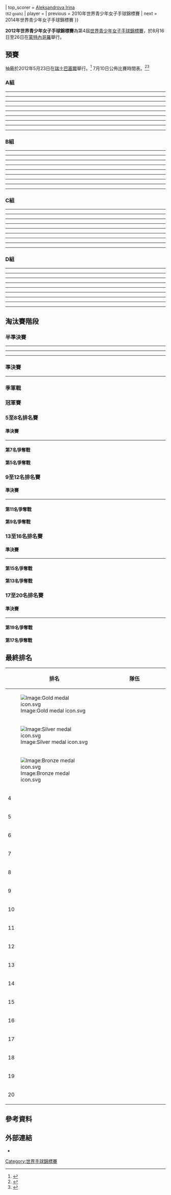 {{Infobox International Handball Competition
| tourney_name = 世界青少年女子手球錦標賽
| year = 2012
| yearr = 
| other_titles = 
| image = 
| size = 
| caption = 
| country = Montenegro
| dates = 8月16日至26日
| num_teams = 20
| confederations = 4
| venues = 2
| cities = 2
| champion_other = {{hbw|DEN}}
| count = 2
| second_other = {{hbw|RUS}}
| third_other = {{hbw|NOR}}
| fourth_other = {{hbw|ROU}}
| matches = 64
| goals = 3535
| attendance =  {{#expr: 100 + 100 + 200 + 200 + 500 + 135 + 121 + 100 + 100 + 200 + 200 + 100 + 200 + 100 + 400 + 100 + 100 + 200 + 100 + 200 + 100 + 200 + 200 + 500 + 100 + 100 + 200 + 200 + 400 + 200 + 200 + 100 + 200 + 200 + 100 + 100 + 100 + 150 + 300 + 50 + 400 + 200 + 800 + 100 + 50 + 100 + 100 + 100 + 50 + 300 + 300 + 400 + 600 + 200 + 100 + 300 + 2000}}
| top_scorer = {{flagicon|KAZ}} [[Aleksandrova_Irina|Aleksandrova Irina]]<br><small>(62 goals)</small>
| player = 
| previous = 2010年世界青少年女子手球錦標賽
| next = 2014年世界青少年女子手球錦標賽
}}


'''2012年世界青少年女子手球錦標賽'''為第4屆[[世界青少年女子手球錦標賽|世界青少年女子手球錦標賽]]，於8月16日至26日在[[蒙特內哥羅|蒙特內哥羅]]舉行。

==預賽==
抽籤於2012年5月23日在[[瑞士|瑞士]][[巴塞爾|巴塞爾]]舉行。<ref>{{citeweb|url=http://www.eurohandball.com/article/15004|title=Draw for the IV Women’s Youth World Championship in Montenegro|date=2012-05-23|work=eurohandball.com|accessdate=2013-05-26|archive-date=2016-09-13|archive-url=https://web.archive.org/web/20160913053607/http://www.eurohandball.com/article/15004|dead-url=yes}}</ref> 7月10日公佈比賽時間表。<ref>{{citeweb|url=http://www.eurohandball.com/article/15177|title=12 countries representing Europe in Montenegro|date=2012-07-10|work=eurohandball.com|accessdate=2013-05-26|archive-date=2012-07-18|archive-url=https://web.archive.org/web/20120718085733/http://www.eurohandball.com/article/15177|dead-url=yes}}</ref><ref>{{Cite web |url=http://cms.eurohandball.com/PortalData/1/Resources/1_ehf_main/Match_Schedule.pdf |title=Match schedule |accessdate=2013-05-26 |archive-date=2014-08-02 |archive-url=https://web.archive.org/web/20140802101302/http://cms.eurohandball.com/PortalData/1/Resources/1_ehf_main/Match_Schedule.pdf |dead-url=no }}</ref>



===A組===
{{Handball table start}}
{{hbt-row |team={{hbw|HUN}} |bg=a |w=3 |d=1 |l=0 |gf=119 |ga=72}}
{{hbt-row |team={{hbw|SWE}} |bg=a |w=3 |d=0 |l=1 |gf=101 |ga=91}}
{{hbt-row |team={{hbw|NED}} |bg= |w=1 |d=2 |l=1 |gf=108 |ga=99}}
{{hbt-row |team={{hbw|CRO}} |bg= |w=1 |d=1 |l=2 |gf=115 |ga=116}}
{{hbt-row |team={{hbw|PAR}} |bg= |w=0 |d=0 |l=4 |gf=66 |ga=131}}
{{Handball table end}}

{{handballbox 
|date= 2012年8月16日
|time= 13:45
|team1= {{hbw-rt|SWE}}
|score= 30 – 29
|team2= {{hbw|CRO}}
|report= [https://web.archive.org/web/20121031102601/http://ihf.info/files/CompetitionData/138/pdf/1OMR.pdf Report]
|goals1= [[Daniela_Gustin|Gustin]] 10
|goals2= [[Nikolina_Tvorić|Tvorić]] 12
|HT= 12–14
|twomin1= 5
|yellow1= 4
|red1= 
|twomin2= 6
|yellow2= 4
|red2= 
|stadium= [[波德里查|波德里查]][[莫拉查體育中心|莫拉查體育中心]]
|attendance= 100
|referee= Fonseca, Santos
|refnat= POR
}}
----
{{handballbox 
|date= 2012年8月16日
|time= 16:00
|team1= {{hbw-rt|NED}}
|score= 33 – 17
|team2= {{hbw|PAR}}
|report= [https://web.archive.org/web/20121031103132/http://ihf.info/files/CompetitionData/138/pdf/2OMR.pdf Report]
|goals1= [[Inger_Smits|Smits]], [[Celine_michielsen|Michielsen]] 5
|goals2= [[Aluan_Maria|Maria]] 7
|HT= 15–6
|twomin1= 2
|yellow1= 3
|red1= 
|twomin2= 4
|yellow2= 2
|red2=
|stadium= [[波德里查|波德里查]][[莫拉查體育中心|莫拉查體育中心]]
|attendance= 100
|referee= Ravisević, Raznatović
|refnat= MNE
}}
----
{{handballbox 
|date= 2012年8月17日
|time= 13:45
|team1= {{hbw-rt|HUN}}
|score= 38 – 24
|team2= {{hbw|CRO}}
|report= [https://web.archive.org/web/20121031101850/http://ihf.info/files/CompetitionData/138/pdf/9OMR.pdf Report]
|goals1= [[Dorina_Korsós|Korsós]] 8
|goals2= [[Camila_Micijević|Micijević]] 11
|HT= 20–11
|twomin1= 7
|yellow1= 2
|red1= 
|twomin2= 5
|yellow2= 3
|red2=
|stadium= [[波德里查|波德里查]][[莫拉查體育中心|莫拉查體育中心]]
|attendance= 100
|referee= Kulik, Nabokau
|refnat= BLR
}}
----
{{handballbox 
|date= 2012年8月17日
|time= 16:00
|team1= {{hbw-rt|PAR}}
|score= 19 – 29
|team2= {{hbw|SWE}}
|report= [https://web.archive.org/web/20121031101629/http://ihf.info/files/CompetitionData/138/pdf/10OMR.pdf Report]
|goals1= [[Acuna_Ana_Laura|Ana Laura]] 7
|goals2= ''four players'' 4
|HT= 12–18
|twomin1= 4
|yellow1= 3
|red1= 
|twomin2= 3
|yellow2= 3
|red2=
|stadium= [[波德里查|波德里查]][[莫拉查體育中心|莫拉查體育中心]]
|attendance= 100
|referee= Kupa, Mobati
|refnat= COD
}}
----
{{handballbox 
|date= 2012年8月18日
|time= 18:15
|team1= {{hbw-rt|NED}}
|score= 24 – 24
|team2= {{hbw|HUN}}
|report= [https://web.archive.org/web/20121031094725/http://ihf.info/files/CompetitionData/138/pdf/17OMR.pdf Report]
|goals1= [[Celine_Michielsen|Michielsen]], [[Kelly_Dulfer|Dulfer]] 5
|goals2= [[Luca_Szekerczés|Szekerczés]] 8
|HT= 16–15
|twomin1= 5
|yellow1= 3
|red1= 
|twomin2= 3
|yellow2= 2
|red2=
|stadium= [[波德里查|波德里查]][[莫拉查體育中心|莫拉查體育中心]]
|attendance= 100
|referee= Liu, Liu
|refnat= CHN
}}
----
{{handballbox 
|date= 2012年8月19日
|time= 13:45
|team1= {{hbw-rt|SWE}}
|score= 29 – 22
|team2= {{hbw|NED}}
|report= [https://web.archive.org/web/20121031111450/http://ihf.info/files/CompetitionData/138/pdf/21OMR.pdf Report]
|goals1= [[Julia_Eriksson|Eriksson]] 7
|goals2= [[Inger_Smits|Smits]] 5
|HT= 17–11
|twomin1= 6
|yellow1= 3
|red1= 
|twomin2= 4
|yellow2= 2
|red2=1
|stadium= [[波德里查|波德里查]][[莫拉查體育中心|莫拉查體育中心]]
|attendance= 100
|referee= Pavisević, Raznatović
|refnat= MNE
}}
----
{{handballbox 
|date= 2012年8月19日
|time= 16:00
|team1= {{hbw-rt|CRO}}
|score= 33 – 17
|team2= {{hbw|PAR}}
|report= [https://web.archive.org/web/20121031110614/http://ihf.info/files/CompetitionData/138/pdf/22OMR.pdf Report]
|goals1= [[Dejana_Milosavljević|Milosavljević]] 5
|goals2= ''three players'' 4
|HT= 18–8
|twomin1= 3
|yellow1= 3
|red1= 
|twomin2= 3
|yellow2= 2
|red2=
|stadium= [[波德里查|波德里查]][[莫拉查體育中心|莫拉查體育中心]]
|attendance= 100
|referee= Boualloucha, Khenissi
|refnat= TUN
}}
----
{{handballbox 
|date= 2012年8月20日
|time= 18:15
|team1= {{hbw-rt|PAR}}
|score= 11 – 36
|team2= {{hbw|HUN}}
|report= [https://web.archive.org/web/20121031104706/http://ihf.info/files/CompetitionData/138/pdf/29OMR.pdf Report]
|goals1= [[Aluan_Maria|Maria]] 4
|goals2= [[Rebeka_Ertl|Ertl]] 6
|HT= 5–18
|twomin1= 5
|yellow1= 3
|red1= 
|twomin2= 9
|yellow2= 3
|red2=
|stadium= [[波德里查|波德里查]][[莫拉查體育中心|莫拉查體育中心]]
|attendance= 100
|referee= Liu, Liu
|refnat= CHN
}}
----
{{handballbox 
|date= 2012年8月21日
|time= 13:45
|team1= {{hbw-rt|HUN}}
|score= 21 – 13
|team2= {{hbw|SWE}}
|report= [https://web.archive.org/web/20121031104858/http://ihf.info/files/CompetitionData/138/pdf/33OMR.pdf Report]
|goals1= [[Szekerczés_Luca|Szekerczés]] 8
|goals2= [[Amanda_Sundberg|Sundberg]] 5
|HT= 10–5
|twomin1= 6
|yellow1= 3
|red1= 
|twomin2= 3
|yellow2= 3
|red2=
|stadium= [[波德里查|波德里查]][[莫拉查體育中心|莫拉查體育中心]]
|attendance= 
|referee= Fonseca, Santos
|refnat= POR
}}
----
{{handballbox 
|date= 2012年8月21日
|time= 16:00
|team1= {{hbw-rt|CRO}}
|score= 29 – 29
|team2= {{hbw|NED}}
|report= [https://web.archive.org/web/20121031110403/http://ihf.info/files/CompetitionData/138/pdf/34OMR.pdf Report]
|goals1= [[Nikolina_Tvorić|Tvorić]] 9
|goals2= [[Ana_Pavkovic|Pavkovic]] 8
|HT= 14–13
|twomin1= 3
|yellow1= 4
|red1= 
|twomin2= 4
|yellow2= 3
|red2=
|stadium= [[波德里查|波德里查]][[莫拉查體育中心|莫拉查體育中心]]
|attendance= 200
|referee= Boualloucha, Khenissi
|refnat= TUN
}}

===B組===
{{Handball table start}}
{{hbt-row |team={{hbw|RUS}} |bg=a |w=4 |d=0 |l=0 |gf=152 |ga=98}}
{{hbt-row |team={{hbw|ROU}} |bg=a |w=3 |d=0 |l=1 |gf=132 |ga=95}}
{{hbt-row |team={{hbw|MNE}} |bg= |w=2 |d=0 |l=2 |gf=115 |ga=114}}
{{hbt-row |team={{hbw|KAZ}} |bg= |w=0 |d=1 |l=3 |gf=92 |ga=141}}
{{hbt-row |team={{hbw|COD|name=DR Congo}} |bg= |w=0 |d=1 |l=3 |gf=81|ga=133}}
{{Handball table end}}

{{handballbox 
|date= 2012年8月16日
|time= 18:15
|team1= {{hbw-rt|ROU}}
|score= 39 – 14
|team2= {{hbw|COD|name=DR Congo}}
|report= [https://web.archive.org/web/20121031103009/http://ihf.info/files/CompetitionData/138/pdf/3OMR.pdf Report]
|goals1= [[Nicoleta_Safta|Safta]] 7
|goals2= [[Marie_Kalume|Kalume]] 6
|HT= 18–3
|twomin1= 5
|yellow1= 3
|red1= 
|twomin2= 6
|yellow2= 2
|red2=
|stadium= [[巴爾|巴爾]][[Sportska_Dvorana_Topolica|Sportska Dvorana Topolica]]
|attendance= 500
|referee= Crnojević, Kostecki
|refnat= CRO
}}
----
{{handballbox 
|date= 2012年8月16日
|time= 20:30
|team1= {{hbw-rt|MNE}}
|score= 37 – 26
|team2= {{hbw|KAZ}}
|report= [https://web.archive.org/web/20121031103639/http://ihf.info/files/CompetitionData/138/pdf/4OMR.pdf Report]
|goals1= [[Andjela_Stojanović|Stojanović]] 6
|goals2= [[Aleksandrova_Irina|Irina]] 13
|HT= 22–13
|twomin1= 5
|yellow1= 3
|red1= 
|twomin2= 2
|yellow2= 2
|red2=
|stadium= [[巴爾|巴爾]][[Sportska_Dvorana_Topolica|Sportska Dvorana Topolica]]
|attendance= 
|referee= Brkic, Jusufhodzic
|refnat= AUT
}}
----
{{handballbox 
|date= 2012年8月17日
|time= 18:15
|team1= {{hbw-rt|RUS}}
|score= 40 – 16
|team2= {{hbw|COD|name=DR Congo}}
|report= [https://web.archive.org/web/20121031101950/http://ihf.info/files/CompetitionData/138/pdf/11OMR.pdf Report]
|goals1= [[Daria_Bogdanova|Bogdanova]] 6
|goals2= [[Marie_Kalume|Kalume]] 5
|HT= 22–9
|twomin1= 1
|yellow1= 3
|red1= 
|twomin2= 4
|yellow2= 4
|red2=
|stadium= [[巴爾|巴爾]][[Sportska_Dvorana_Topolica|Sportska Dvorana Topolica]]
|attendance= 200
|referee= Guzman, Perez
|refnat= PUR
}}
----
{{handballbox 
|date= 2012年8月17日
|time= 20:30
|team1= {{hbw-rt|KAZ}}
|score= 22 – 41
|team2= {{hbw|ROU}}
|report= [https://web.archive.org/web/20121031094559/http://ihf.info/files/CompetitionData/138/pdf/12OMR.pdf Report]
|goals1= [[Baigabylova_Zarina|Zarina]] 5
|goals2= [[Ana_Maria_Tanasie|Tanasie]] 9
|HT= 12–24
|twomin1= 
|yellow1= 2
|red1= 
|twomin2= 1
|yellow2= 3
|red2=
|stadium= [[巴爾|巴爾]][[Sportska_Dvorana_Topolica|Sportska Dvorana Topolica]]
|attendance= 200
|referee= Allade, Dagba
|refnat= BEN
}}
----
{{handballbox 
|date= 2012年8月18日
|time= 20:30
|team1= {{hbw-rt|MNE}}
|score= 29 – 39
|team2= {{hbw|RUS}}
|report= [https://web.archive.org/web/20121031102813/http://ihf.info/files/CompetitionData/138/pdf/18OMR.pdf Report]
|goals1= [[Jelena_Despotović|Despotović]] 7
|goals2= [[Irina_Snopova|Snopova]] 7
|HT= 11–22
|twomin1= 6
|yellow1= 3
|red1= 
|twomin2= 5
|yellow2= 3
|red2=
|stadium= [[巴爾|巴爾]][[Sportska_Dvorana_Topolica|Sportska Dvorana Topolica]]
|attendance= 500
|referee= Bethman, Tsaferopoulos
|refnat= GRE
}}
----
{{handballbox 
|date= 2012年8月19日
|time= 18:15
|team1= {{hbw-rt|COD|name=DR Congo}}
|score= 27 – 27
|team2= {{hbw|KAZ}}
|report= [https://web.archive.org/web/20121031101239/http://ihf.info/files/CompetitionData/138/pdf/24OMR.pdf Report]
|goals1= [[Marie_Ndampia|Ndampia]] 8
|goals2= [[Aleksandrova_Irina|Irina]] 13
|HT= 10–15
|twomin1= 4
|yellow1= 3
|red1= 
|twomin2= 2
|yellow2= 2
|red2=
|stadium= [[巴爾|巴爾]][[Sportska_Dvorana_Topolica|Sportska Dvorana Topolica]]
|attendance= 100
|referee= Engberg, Delle
|refnat= SWE
}}
----
{{handballbox 
|date= 2012年8月19日
|time= 20:30
|team1= {{hbw-rt|ROU}}
|score= 25 – 22
|team2= {{hbw|MNE}}
|report= [https://web.archive.org/web/20121031111015/http://ihf.info/files/CompetitionData/138/pdf/23OMR.pdf Report]
|goals1= [[Andreea_Pricopi|Pricopi]] 10
|goals2= [[Jelena_Despotović|Despotović]] 7
|HT= 9–14
|twomin1= 4
|yellow1= 3
|red1= 
|twomin2= 4
|yellow2= 3
|red2=
|stadium= [[巴爾|巴爾]][[Sportska_Dvorana_Topolica|Sportska Dvorana Topolica]]
|attendance= 
|referee= Koo, Lee
|refnat= KOR
}}
----
{{handballbox 
|date= 2012年8月20日
|time= 18:15
|team1= {{hbw-rt|KAZ}}
|score= 17 – 36
|team2= {{hbw|RUS}}
|report= [https://web.archive.org/web/20121031105053/http://ihf.info/files/CompetitionData/138/pdf/30OMR.pdf Report]
|goals1= [[Aleksandrova_Irina|Irina]] 10
|goals2= [[Ekaterina_Matlashova|Matlashova]] 7
|HT= 10–20
|twomin1= 
|yellow1= 2
|red1= 
|twomin2= 2
|yellow2= 3
|red2=
|stadium= [[巴爾|巴爾]][[Sportska_Dvorana_Topolica|Sportska Dvorana Topolica]]
|attendance= 100
|referee= Allade, Dagba
|refnat= BEN
}}
----
{{handballbox 
|date= 2012年8月21日
|time= 18:15
|team1= {{hbw-rt|RUS}}
|score= 37 – 27
|team2= {{hbw|ROU}}
|report= [https://web.archive.org/web/20121031110127/http://ihf.info/files/CompetitionData/138/pdf/35OMR.pdf Report]
|goals1= [[Daria_Dmitrieva_(handball)|Dmitrieva]] 8
|goals2= [[Nicoleta_Safta|Safta]] 7
|HT= 17–18
|twomin1= 3
|yellow1= 3
|red1= 
|twomin2= 4
|yellow2= 3
|red2=
|stadium= [[巴爾|巴爾]][[Sportska_Dvorana_Topolica|Sportska Dvorana Topolica]]
|attendance= 400
|referee= Bethmann, Tzaferopoulos
|refnat= GRE
}}
----
{{handballbox 
|date= 2012年8月21日
|time= 20:30
|team1= {{hbw-rt|COD|name=DR Congo}}
|score= 24 – 27
|team2= {{hbw|MNE}}
|report= [https://web.archive.org/web/20121031105849/http://ihf.info/files/CompetitionData/138/pdf/36OMR.pdf Report]
|goals1= [[Julie_Mvita|Mvita]] 9
|goals2= [[Jelena_Despotović|Despotović]] 9
|HT= 16–11
|twomin1= 3
|yellow1= 3
|red1= 
|twomin2= 6
|yellow2= 3
|red2=
|stadium= [[巴爾|巴爾]][[Sportska_Dvorana_Topolica|Sportska Dvorana Topolica]]
|attendance= 200
|referee= Engberg, Delle
|refnat= SWE
}}

===C組===
{{Handball table start}}
{{hbt-row |team={{hbw|DEN}} |bg=a |w=3 |d=1 |l=0 |gf=125 |ga=83}}
{{hbt-row |team={{hbw|FRA}} |bg=a |w=3 |d=1 |l=0 |gf=131 |ga=99}}
{{hbt-row |team={{hbw|KOR}} |bg= |w=2 |d=0 |l=2 |gf=123 |ga=119}}
{{hbt-row |team={{hbw|CZE}} |bg= |w=0 |d=1 |l=3 |gf=85 |ga=111}}
{{hbt-row |team={{hbw|URU}} |bg= |w=0 |d=1 |l=3 |gf=106 |ga=139}}
{{Handball table end}}

{{handballbox 
|date= 2012年8月16日
|time= 18:15
|team1= {{hbw-rt|FRA}}
|score= 38 – 21
|team2= {{hbw|URU}}
|report= [https://web.archive.org/web/20121031100735/http://ihf.info/files/CompetitionData/138/pdf/5OMR.pdf Report]
|goals1= [[Julie_Soulard|Soulard]] 6
|goals2= [[Alejandra_Scarrone|Scarrone]] 6
|HT= 24–9
|twomin1= 2
|yellow1= 3
|red1= 
|twomin2= 3
|yellow2= 4
|red2=
|stadium= [[波德里查|波德里查]][[莫拉查體育中心|莫拉查體育中心]]
|attendance= 135
|referee= Liu, Liu
|refnat= CHN
}}
----
{{handballbox 
|date= 2012年8月16日
|time= 20:30
|team1= {{hbw-rt|KOR}}
|score= 29 – 25
|team2= {{hbw|CZE}}
|report= [https://web.archive.org/web/20121031104423/http://ihf.info/files/CompetitionData/138/pdf/6OMR.pdf Report]
|goals1= [[Kim_Su-Jeong|Kim Su-Jeong]] 8
|goals2= [[Tereza_Fryčáková|Fryčáková]] 6
|HT= 16–13
|twomin1= 3
|yellow1= 3
|red1= 
|twomin2= 2
|yellow2= 2
|red2=
|stadium= [[波德里查|波德里查]][[莫拉查體育中心|莫拉查體育中心]]
|attendance= 121
|referee= Kupa, Mobati
|refnat= COD
}}
----
{{handballbox 
|date= 2012年8月17日
|time= 18:15
|team1= {{hbw-rt|DEN}}
|score= 29 – 13
|team2= {{hbw|URU}}
|report= [https://web.archive.org/web/20121031101424/http://ihf.info/files/CompetitionData/138/pdf/13OMR.pdf Report]
|goals1= [[Nadia_Offendal|Offendal]], [[Line_Nielsen|Nielsen]] 5
|goals2= [[Camila_Barreiro|Barreiro]] 4
|HT= 14–8
|twomin1= 4
|yellow1= 4
|red1= 
|twomin2= 3
|yellow2= 2
|red2=
|stadium= [[波德里查|波德里查]][[莫拉查體育中心|莫拉查體育中心]]
|attendance= 100
|referee= Boualloucha, Khenissi
|refnat= TUN
}}
----
{{handballbox 
|date= 2012年8月17日
|time= 20:30
|team1= {{hbw-rt|CZE}}
|score= 18 – 26
|team2= {{hbw|FRA}}
|report= [https://web.archive.org/web/20121031102410/http://ihf.info/files/CompetitionData/138/pdf/14OMR.pdf Report]
|goals1= ''three players'' 4
|goals2= [[Melissa_Agathe|Agathe]] 5
|HT= 12–14
|twomin1= 2
|yellow1= 2
|red1= 
|twomin2= 2
|yellow2= 3
|red2=
|stadium= [[波德里查|波德里查]][[莫拉查體育中心|莫拉查體育中心]]
|attendance= 
|referee= Pavisević, Raznatović
|refnat= MNE
}}
----
{{handballbox 
|date= 2012年8月18日
|time= 20:30
|team1= {{hbw-rt|KOR}}
|score= 21 – 33
|team2= {{hbw|DEN}}
|report= [https://web.archive.org/web/20121031102616/http://ihf.info/files/CompetitionData/138/pdf/19OMR.pdf Report]
|goals1= [[Shin_Min-Ji|Shin Min-Ji]] 7
|goals2= [[Sofie_Olsen|Olsen]] 7
|HT= 8–16
|twomin1= 5
|yellow1= 2
|red1= 
|twomin2= 4
|yellow2= 3
|red2=
|stadium= [[波德里查|波德里查]][[莫拉查體育中心|莫拉查體育中心]]
|attendance= 100
|referee= Santos, Fonseca
|refnat= POR
}}
----
{{handballbox 
|date= 2012年8月19日
|time= 18:15
|team1= {{hbw-rt|FRA}}
|score= 34 – 27
|team2= {{hbw|KOR}}
|report= [https://web.archive.org/web/20121031112243/http://ihf.info/files/CompetitionData/138/pdf/25OMR.pdf Report]
|goals1= [[Melissa_Agathe|Agathe]] 13
|goals2= [[Kim_Su-Jeong|Kim Su-Jeong]] 9
|HT= 17–16
|twomin1= 10
|yellow1= 3
|red1= 
|twomin2= 6
|yellow2= 3
|red2=
|stadium= [[波德里查|波德里查]][[莫拉查體育中心|莫拉查體育中心]]
|attendance= 200
|referee= Kulik, Nabokau
|refnat= BLR
}}
----
{{handballbox 
|date= 2012年8月19日
|time= 20:30
|team1= {{hbw-rt|URU}}
|score= 26 – 26
|team2= {{hbw|CZE}}
|report= [https://web.archive.org/web/20121031111819/http://ihf.info/files/CompetitionData/138/pdf/26OMR.pdf Report]
|goals1= [[Alejandro_Scarrone|Scarrone]] 10
|goals2= [[Tereza_Pokorna|Pokorna]] 7
|HT= 12–12
|twomin1= 4
|yellow1= 3
|red1= 
|twomin2= 3
|yellow2= 3
|red2=
|stadium= [[波德里查|波德里查]][[莫拉查體育中心|莫拉查體育中心]]
|attendance= 
|referee= Liu, Liu
|refnat= CHN
}}
----
{{handballbox 
|date= 2012年8月20日
|time= 20:30
|team1= {{hbw-rt|CZE}}
|score= 16 – 30
|team2= {{hbw|DEN}}
|report= [https://web.archive.org/web/20121031105310/http://ihf.info/files/CompetitionData/138/pdf/31OMR.pdf Report]
|goals1= [[Tereza_Pokorna|Pokorna]], [[Market_Jerabková|Jerabková]] 4
|goals2= [[Freja_Kyndbal|Kyndbal]] 5
|HT= 10–13
|twomin1= 3
|yellow1= 2
|red1= 
|twomin2= 2
|yellow2= 3
|red2=
|stadium= [[波德里查|波德里查]][[莫拉查體育中心|莫拉查體育中心]]
|attendance= 
|referee= Santos, Fonseca
|refnat= POR
}}
----
{{handballbox 
|date= 2012年8月21日
|time= 18:15
|team1= {{hbw-rt|DEN}}
|score= 33 – 33
|team2= {{hbw|FRA}}
|report= [https://web.archive.org/web/20121031105449/http://ihf.info/files/CompetitionData/138/pdf/37OMR.pdf Report]
|goals1= [[Freja_Kyndbal|Kyndbal]], [[Nadja_Jensen|Jensen]] 8
|goals2= [[Melissa_Agathe|Agathe]] 10
|HT= 14–17
|twomin1= 1
|yellow1= 2
|red1= 
|twomin2= 6
|yellow2= 4
|red2=
|stadium= [[波德里查|波德里查]][[莫拉查體育中心|莫拉查體育中心]]
|attendance= 200
|referee= Pavisević, Raznatović
|refnat= MNE
}}
----
{{handballbox 
|date= 2012年8月21日
|time= 20:30
|team1= {{hbw-rt|URU}}
|score= 37 – 46
|team2= {{hbw|KOR}}
|report= [https://web.archive.org/web/20121031110729/http://ihf.info/files/CompetitionData/138/pdf/38OMR.pdf Report]
|goals1= [[Alejandra_Scarrone|Scarrone]] 14
|goals2= [[Kim_Su-Jeong|Kim Su-Jeong]] 9
|HT= 19–21
|twomin1= 3
|yellow1= 4
|red1= 
|twomin2= 3
|yellow2= 2
|red2=
|stadium= [[波德里查|波德里查]][[莫拉查體育中心|莫拉查體育中心]]
|attendance= 100
|referee= Kulik, Nabokau
|refnat= BLR
}}

===D組===
{{Handball table start}}
{{hbt-row |team={{hbw|NOR}} |bg=a |w=4 |d=0 |l=0 |gf=146 |ga=75}}
{{hbt-row |team={{hbw|JPN}} |bg=a |w=3 |d=0 |l=1 |gf=117 |ga=101}}
{{hbt-row |team={{hbw|BRA}} |bg= |w=2 |d=0 |l=2 |gf=91 |ga=111}}
{{hbt-row |team={{hbw|ANG}} |bg= |w=1 |d=0 |l=3 |gf=92 |ga=124}}
{{hbt-row |team={{hbw|POR}} |bg= |w=0 |d=0 |l=4 |gf=106 |ga=131}}
{{Handball table end}}

{{handballbox 
|date= 2012年8月16日
|time= 13:45
|team1= {{hbw-rt|BRA}}
|score= 26 – 29
|team2= {{hbw|JPN}}
|report= [https://web.archive.org/web/20121031104636/http://ihf.info/files/CompetitionData/138/pdf/7OMR.pdf Report]
|goals1= [[Nadyne_Morcineck|Morcineck]] 8
|goals2= [[Haruno_Sasaki|Sasaki]] 10
|HT= 10–18
|twomin1= 2
|yellow1= 3
|red1= 
|twomin2= 
|yellow2= 3
|red2=
|stadium= [[巴爾|巴爾]][[Sportska_Dvorana_Topolica|Sportska Dvorana Topolica]]
|attendance= 200
|referee= Bethmann, Tzaferopoulos
|refnat= GRE
}}
----
{{handballbox 
|date= 2012年8月16日
|time= 16:00
|team1= {{hbw-rt|ANG}}
|score= 30 – 29
|team2= {{hbw|POR}}
|report= [https://web.archive.org/web/20121031101810/http://ihf.info/files/CompetitionData/138/pdf/8OMR.pdf Report]
|goals1= [[Juliana_Machado|Machado]] 8
|goals2= [[Mariana_Lopes|Lopes]], [[Vanessa_Oliveria|Oliveira]] 6
|HT= 15–12
|twomin1= 4
|yellow1= 1
|red1= 
|yellow2= 4
|twomin2= 3
|red2=
|stadium= [[巴爾|巴爾]][[Sportska_Dvorana_Topolica|Sportska Dvorana Topolica]]
|attendance= 200
|referee= Engberg, Delle
|refnat= SWE
}}
----
{{handballbox 
|date= 2012年8月17日
|time= 13:45
|team1= {{hbw-rt|NOR}}
|score= 34 – 21
|team2= {{hbw|JPN}}
|report= [https://web.archive.org/web/20121031102310/http://ihf.info/files/CompetitionData/138/pdf/15OMR.pdf Report]
|goals1= [[Jenny_Groetan|Groetan]] 9
|goals2= [[Haruno_Sasaki|Sasaki]] 10
|HT= 18–10
|twomin1= 
|yellow1= 3
|red1= 
|twomin2= 
|yellow2= 3
|red2=
|stadium= [[巴爾|巴爾]][[Sportska_Dvorana_Topolica|Sportska Dvorana Topolica]]
|attendance= 200
|referee= Crnojević, Kostecki
|refnat= CRO
}}
----
{{handballbox 
|date= 2012年8月17日
|time= 16:00
|team1= {{hbw-rt|POR}}
|score= 25 – 27
|team2= {{hbw|BRA}}
|report= [https://web.archive.org/web/20121031102209/http://ihf.info/files/CompetitionData/138/pdf/16OMR.pdf Report]
|goals1= [[Neuza_Valente|Valente]] 6
|goals2= [[Isabelle_dos_Santos|dos Santos]] 10
|HT= 15–18
|twomin1= 1
|yellow1= 3
|red1= 
|twomin2= 3
|yellow2= 3
|red2=
|stadium= [[巴爾|巴爾]][[Sportska_Dvorana_Topolica|Sportska Dvorana Topolica]]
|attendance= 200
|referee= Koo, Lee
|refnat= KOR
}}
----
{{handballbox 
|date= 2012年8月18日
|time= 18:15
|team1= {{hbw-rt|ANG}}
|score= 14 – 37
|team2= {{hbw|NOR}}
|report= [https://web.archive.org/web/20121031111234/http://ihf.info/files/CompetitionData/138/pdf/20OMR.pdf Report]
|goals1= [[Juliana_Machado|Machado]], [[Liliana_Venancio|Venancio]] 3
|goals2= [[Marit_Jacobsen|Jacobsen]] 7
|HT= 8–15
|twomin1= 3
|yellow1= 3
|red1= 
|twomin2= 1
|yellow2= 3
|red2=
|stadium= [[巴爾|巴爾]][[Sportska_Dvorana_Topolica|Sportska Dvorana Topolica]]
|attendance= 400
|referee= Brkic, Jusufhodzic
|refnat= AUT
}}
----
{{handballbox 
|date= 2012年8月19日
|time= 13:45
|team1= {{hbw-rt|BRA}}
|score= 24 – 23
|team2= {{hbw|ANG}}
|report= [https://web.archive.org/web/20121031101148/http://ihf.info/files/CompetitionData/138/pdf/27OMR.pdf Report]
|goals1= [[Gabriela_Pessoa|Pessoa]] 9
|goals2= [[Juliana_Machado|Machado]] 5
|HT= 15–14
|twomin1= 1
|yellow1= 4
|red1= 
|twomin2= 6
|yellow2= 3
|red2=
|stadium= [[巴爾|巴爾]][[Sportska_Dvorana_Topolica|Sportska Dvorana Topolica]]
|attendance= 200
|referee= Crnojević, Kostecki
|refnat= CRO
}}
----
{{handballbox 
|date= 2012年8月19日
|time= 16:00
|team1= {{hbw-rt|JPN}}
|score= 33 – 26
|team2= {{hbw|POR}}
|report= [https://web.archive.org/web/20121031104839/http://ihf.info/files/CompetitionData/138/pdf/28OMR.pdf Report]
|goals1= [[Misaki_Tamura|Tamura]] 9
|goals2= [[Monica_Soares|Soares]] 9
|HT= 12–14
|twomin1= 1
|yellow1= 2
|red1= 
|twomin2= 1
|yellow2= 3
|red2=
|stadium= [[巴爾|巴爾]][[Sportska_Dvorana_Topolica|Sportska Dvorana Topolica]]
|attendance= 200
|referee= Allade, Dagba
|refnat= BEN
}}
----
{{handballbox 
|date= 2012年8月20日
|time= 20:30
|team1= {{hbw-rt|POR}}
|score= 26 – 41
|team2= {{hbw|NOR}}
|report= [https://web.archive.org/web/20121031104746/http://ihf.info/files/CompetitionData/138/pdf/32OMR.pdf Report]
|goals1= [[Neuza_Valente|Valente]] 8
|goals2= [[Vilde_Ingstad|Ingstad]] 7
|HT= 10–13
|twomin1= 3
|yellow1= 3
|red1= 
|twomin2= 2
|yellow2= 3
|red2=
|stadium= [[巴爾|巴爾]][[Sportska_Dvorana_Topolica|Sportska Dvorana Topolica]]
|attendance= 200
|referee= Guzman, Perez
|refnat= PUR
}}
----
{{handballbox 
|date= 2012年8月21日
|time= 13:45
|team1= {{hbw-rt|NOR}}
|score= 34 – 14
|team2= {{hbw|BRA}}
|report= [https://web.archive.org/web/20121031110449/http://ihf.info/files/CompetitionData/138/pdf/39OMR.pdf Report]
|goals1= [[Jenny_Groetan|Groetan]] 6
|goals2= [[Gabriela_Pessoa|Pessoa]] 7
|HT= 13–8
|twomin1= 1
|yellow1= 2
|red1= 
|twomin2= 2
|yellow2= 3
|red2=
|stadium= [[巴爾|巴爾]][[Sportska_Dvorana_Topolica|Sportska Dvorana Topolica]]
|attendance= 200
|referee= Koo, Lee
|refnat= KOR
}}
----
{{handballbox 
|date= 2012年8月21日
|time= 16:00
|team1= {{hbw-rt|JPN}}
|score= 34 – 25
|team2= {{hbw|ANG}}
|report= [https://web.archive.org/web/20121031112257/http://ihf.info/files/CompetitionData/138/pdf/40OMR.pdf Report]
|goals1= [[Haruno_Sasaki|Sasaki]] 8
|goals2= [[Kassia_Cesar|Cesar]] 8
|HT= 21–12
|twomin1= 2
|yellow1= 3
|red1= 
|twomin2= 4
|yellow2= 3
|red2=
|stadium= [[巴爾|巴爾]][[Sportska_Dvorana_Topolica|Sportska Dvorana Topolica]]
|attendance= 200
|referee= Crnojević, Kostecki
|refnat= CRO
}}

==淘汰賽階段==

{{Round8-with third
|RD1 = 半準決賽
|RD2 = 準決賽
|RD3 = 冠軍賽
|Consol = 季軍賽
<!--Date-Time|Team 1|Score 1|Team 2|Score 2 -->
<!--Quarterfinal -->
|8月23日|{{hbw|HUN}}|28|'''{{hbw|ROU}}'''|'''33'''
|8月23日|'''{{hbw|DEN}}'''|'''31'''|{{hbw|JPN}}|25
|8月23日|'''{{hbw|RUS}}'''|'''31'''|{{hbw|SWE}}|30
|8月23日|'''{{hbw|NOR}}'''|'''32'''|{{hbw|FRA}}|19
<!--Semifinal -->
|8月25日|{{hbw|ROU}}|28|'''{{hbw|DEN}}'''|'''39'''
|8月25日|'''{{hbw|RUS}}'''|'''33'''|{{hbw|NOR}}|27
<!--Final -->
|8月26日|{{hbw|DEN}}|'''27'''|{{hbw|RUS}}|26
|8月26日|{{hbw|ROU}}|30|'''{{hbw|NOR}}'''|'''36'''
}}

=== 半準決賽 ===
{{handballbox 
|date= 2012年8月23日
|time= 18:15
|team1= {{hbw-rt|HUN}}
|score= 28 – 33
|team2= {{hbw|ROU}}
|report= [https://web.archive.org/web/20120907024010/http://www.ihf.info/files/CompetitionData/138/pdf/47OMR.pdf Report]
|goals1= [[Luca_Szekerczés|Szekerczés]] 9
|goals2= [[Bianca_Tiron|Tiron]] 7
|HT= 13–17
|twomin1= 3
|yellow1= 3
|red1= 
|twomin2= 8
|yellow2= 3
|red2=
|stadium= [[巴爾|巴爾]][[Sportska_Dvorana_Topolica|Sportska Dvorana Topolica]]
|attendance= 400
|referee= Brkic, Jusufhodzic
|refnat= AUT
}}
----
{{handballbox 
|date= 2012年8月23日
|time= 18:15
|team1= {{hbw-rt|JPN}}
|score= 25 – 31
|team2= {{hbw|DEN}}
|report= [https://web.archive.org/web/20121031105924/http://ihf.info/files/CompetitionData/138/pdf/48OMR.pdf Report]
|goals1= [[Haruno_Sasaki|Sasaki]] 10
|goals2= [[Nadia_Offendal|Offendal]] 8
|HT= 17–15
|twomin1= 
|yellow1= 3
|red1= 
|twomin2= 4
|yellow2= 4
|red2=
|stadium= [[波德里查|波德里查]][[莫拉查體育中心|莫拉查體育中心]]
|attendance= 
|referee= Pavisević, Raznatović
|refnat= MNE
}}
----
{{handballbox 
|date= 2012年8月23日
|time= 20:30
|team1= {{hbw-rt|RUS}}
|score= 31 – 30
|team2= {{hbw|SWE}}
|report= [https://web.archive.org/web/20121031105626/http://ihf.info/files/CompetitionData/138/pdf/49OMR.pdf Report]
|goals1= [[Anna_Vyakhireva|Vyakhireva]] 11
|goals2= [[Julia_Eriksson|Eriksson]] 8
|HT= 12–13
|FT= 26–26
|OT1= 5–4
|twomin1= 7
|yellow1= 3
|red1= 
|twomin2= 2
|yellow2= 3
|red2=
|stadium= [[巴爾|巴爾]][[Sportska_Dvorana_Topolica|Sportska Dvorana Topolica]]
|attendance= 800
|referee= Koo, Lee
|refnat= KOR
}}
----
{{handballbox 
|date= 2012年8月23日
|time= 20:30
|team1= {{hbw-rt|FRA}}
|score= 19 – 32
|team2= {{hbw|NOR}}
|report= [https://web.archive.org/web/20121031101115/http://ihf.info/files/CompetitionData/138/pdf/50OMR.pdf Report]
|goals1= ''three players'' 3
|goals2= [[Kristin_Venn|Venn]] 6
|HT= 5–17
|twomin1= 1
|yellow1= 3
|red1= 
|twomin2= 3
|yellow2= 3
|red2=
|stadium= [[波德里查|波德里查]][[莫拉查體育中心|莫拉查體育中心]]
|attendance= 200
|referee= Santos, Foneseca
|refnat= POR
}}

=== 準決賽 ===
{{handballbox 
|date= 2012年8月25日
|time= 18:15
|team1= {{hbw-rt|ROU}}
|score= 28 – 39
|team2= {{hbw|DEN}}
|report= [https://web.archive.org/web/20121031101230/http://ihf.info/files/CompetitionData/138/pdf/59OMR.pdf Report]
|goals1= [[Andreea_Pricopi|Pricopi]], [[Nicoleta_Safta|Safta]] 5
|goals2= [[Mette_Tranborg|Tranborg]] 9
|HT= 15–19
|twomin1= 7
|yellow1= 3
|red1= 1
|twomin2= 3
|yellow2= 3
|red2=
|stadium= [[巴爾|巴爾]][[Sportska_Dvorana_Topolica|Sportska Dvorana Topolica]]
|attendance= 400
|referee= Bethmann, Tzaferopoulos
|refnat= GRE
}}
----
{{handballbox 
|date= 2012年8月25日
|time= 20:30
|team1= {{hbw-rt|RUS}}
|score= 33 – 27
|team2= {{hbw|NOR}}
|report= [https://web.archive.org/web/20121031104339/http://ihf.info/files/CompetitionData/138/pdf/60OMR.pdf Report]
|goals1= [[Alena_Ikhneva|Ikhneva]] 7
|goals2= [[Emilie_Arntzen|Arntzen]] 10
|HT= 18–12
|twomin1= 4
|yellow1= 3
|red1= 
|twomin2= 2
|yellow2= 4
|red2=
|stadium= [[巴爾|巴爾]][[Sportska_Dvorana_Topolica|Sportska Dvorana Topolica]]
|attendance= 600
|referee= Koo, Lee
|refnat= KOR
}}

=== 季軍戰 ===
{{handballbox 
|date= 2012年8月26日
|time= 16:00
|team1= {{hbw-rt|ROU}}
|score= 30 – 36
|team2= {{hbw|NOR}}
|report= [https://web.archive.org/web/20121031104242/http://ihf.info/files/CompetitionData/138/pdf/63OMR.pdf Report]
|goals1= [[Gabriela_Perianu|Perianu]] 9
|goals2= [[Emilie_Arntzen|Arntzen]] 7
|HT= 13–17
|twomin1= 6
|yellow1= 3
|red1= 
|twomin2= 3
|yellow2= 3
|red2=
|stadium= [[巴爾|巴爾]][[Sportska_Dvorana_Topolica|Sportska Dvorana Topolica]]
|attendance= 300
|referee= Crnojević, Kostecki
|refnat= CRO
}}

=== 冠軍賽 ===
{{handballbox 
|date= 2012年8月26日
|time= 18:15
|team1= {{hbw-rt|DEN}}
|score= 27 – 26
|team2= {{hbw|RUS}}
|report= [https://web.archive.org/web/20121031103452/http://ihf.info/files/CompetitionData/138/pdf/64OMR.pdf Report]
|goals1= [[Anne_Hansen|Hansen]] 8
|goals2= [[Anna_Vyakhireva|Vyakhireva]] 8
|HT= 15–12
|twomin1= 3
|yellow1= 3
|red1= 
|twomin2= 5
|yellow2= 3
|red2=
|stadium= [[巴爾|巴爾]][[Sportska_Dvorana_Topolica|Sportska Dvorana Topolica]]
|attendance= 2,000
|referee= Santos, Fonseca
|refnat= POR
}}

===5至8名排名賽===
{{Round4-with third
|RD1 = 準決賽
|RD2 = 第5名爭奪戰
|Consol = 第7名爭奪戰
<!--Date-Time|Team 1|Score 1|Team 2|Score 2 -->
<!--Semifinal -->
|8月25日|'''{{hbw|HUN}}'''|'''30'''|{{hbw|JPN}}|25
|8月25日|'''{{hbw|SWE}}'''|'''24'''|{{hbw|FRA}}|22
<!--Final -->
|8月26日|'''{{hbw|HUN}}'''|'''31'''|{{hbw|SWE}}|25
|8月26日|{{hbw|JPN}}|26|'''{{hbw|FRA}}'''|'''28'''
}}

====準決賽====
{{handballbox 
|date= 2012年8月25日
|time= 13:45
|team1= {{hbw-rt|HUN}}
|score= 30 – 25
|team2= {{hbw|JPN}}
|report= [https://web.archive.org/web/20121031104736/http://ihf.info/files/CompetitionData/138/pdf/57OMR.pdf Report]
|goals1= [[Szederke_Sirian|Sirian]] 9
|goals2= [[Haruno_Sasaki|Sasaki]] 8
|HT= 15–14
|twomin1= 3
|yellow1= 2
|red1= 
|twomin2= 1
|yellow2= 2
|red2=
|stadium= [[巴爾|巴爾]][[Sportska_Dvorana_Topolica|Sportska Dvorana Topolica]]
|attendance= 300
|referee= Pavisević, Raznatović
|refnat= MNE
}}
----
{{handballbox 
|date= 2012年8月25日
|time= 16:00
|team1= {{hbw-rt|SWE}}
|score= 24 – 22
|team2= {{hbw|FRA}}
|report= [https://web.archive.org/web/20121031112034/http://ihf.info/files/CompetitionData/138/pdf/58OMR.pdf Report]
|goals1= [[Julia_Eriksson|Eriksson]] 5
|goals2= ''three players'' 5
|HT= 13–12
|twomin1= 1
|yellow1= 3
|red1= 
|twomin2= 2
|yellow2= 3
|red2=
|stadium= [[巴爾|巴爾]][[Sportska_Dvorana_Topolica|Sportska Dvorana Topolica]]
|attendance= 300
|referee= Brkic, Jusufhodzic
|refnat= AUT
}}

====第7名爭奪戰====
{{handballbox 
|date= 2012年8月26日
|time= 11:30
|team1= {{hbw-rt|JPN}}
|score= 26 – 28
|team2= {{hbw|FRA}}
|report= [https://web.archive.org/web/20121031104520/http://ihf.info/files/CompetitionData/138/pdf/61OMR.pdf Report]
|goals1= [[Haruno_Sasaki|Sasaki]] 10
|goals2= [[Melissa_Agathe|Agathe]] 7
|HT= 16–13
|twomin1= 
|yellow1= 1
|red1= 
|twomin2= 1
|yellow2= 3
|red2=
|stadium= [[巴爾|巴爾]][[Sportska_Dvorana_Topolica|Sportska Dvorana Topolica]]
|attendance= 200
|referee= Engberg, Delle
|refnat= SWE
}}

====第5名爭奪戰====
{{handballbox 
|date= 2012年8月26日
|time= 13:45
|team1= {{hbw-rt|HUN}}
|score= 31 – 25
|team2= {{hbw|SWE}}
|report= [https://web.archive.org/web/20121031103744/http://ihf.info/files/CompetitionData/138/pdf/62OMR.pdf Report]
|goals1= [[Szederke_Sirian|Sirian]] 8
|goals2= [[Miranda_Larsson|Larsson]] 6
|HT= 18–11
|twomin1= 2
|yellow1= 3
|red1= 
|twomin2= 1
|yellow2= 3
|red2=
|stadium= [[巴爾|巴爾]][[Sportska_Dvorana_Topolica|Sportska Dvorana Topolica]]
|attendance= 100
|referee= Allade, Dagba
|refnat= BEN
}}

===9至12名排名賽===
{{Round4-with third
|RD1 = 準決賽
|RD2 = 第9名爭奪戰
|Consol = 第11名爭奪戰
<!--Date-Time|Team 1|Score 1|Team 2|Score 2 -->
<!--Semifinal -->
|8月23日|'''{{hbw|NED}}'''|'''32'''|{{hbw|MNE}}|27
|8月23日|'''{{hbw|KOR}}'''|'''29'''|{{hbw|BRA}}|26
<!--Final -->
|8月24日|{{hbw|NED}}|32|'''{{hbw|KOR}}'''|'''33'''
|8月24日|'''{{hbw|MNE}}'''|'''29'''|{{hbw|BRA}}|28
}}

====準決賽====
{{handballbox 
|date= 2012年8月23日
|time= 16:00
|team1= {{hbw-rt|NED}}
|score= 32 – 27
|team2= {{hbw|MNE}}
|report= [https://web.archive.org/web/20121031111201/http://ihf.info/files/CompetitionData/138/pdf/45OMR.pdf Report]
|goals1= [[Anouk_Nieuwenweg|Nieuwenweg]] 7
|goals2= [[Jelena_Despotović|Despotović]] 9
|HT= 15–14
|twomin1= 1
|yellow1= 3
|red1= 
|twomin2= 5
|yellow2= 2
|red2=
|stadium= [[巴爾|巴爾]][[Sportska_Dvorana_Topolica|Sportska Dvorana Topolica]]
|attendance= 300
|referee= Allade, Dagba
|refnat= BEN
}}
----
{{handballbox 
|date= 2012年8月23日
|time= 16:00
|team1= {{hbw-rt|KOR}}
|score= 29 – 26
|team2= {{hbw|BRA}}
|report= [https://web.archive.org/web/20121031110936/http://ihf.info/files/CompetitionData/138/pdf/46OMR.pdf Report]
|goals1= [[Kim_Su-Jeong|Kim Su-Jeong]] 9
|goals2= [[Isabelle_dos_Santos|dos Santos]], [[Fabiane_da_Silva_Santos|da Silva Santos]] 5
|HT= 14–15
|twomin1= 3
|yellow1= 3
|red1= 
|twomin2= 9
|yellow2= 3
|red2=
|stadium= [[波德里查|波德里查]][[莫拉查體育中心|莫拉查體育中心]]
|attendance= 50
|referee= Boualloucha, Khenissi
|refnat= TUN
}}

====第11名爭奪戰====
{{handballbox 
|date= 2012年8月24日
|time= 11:30
|team1= {{hbw-rt|MNE}}
|score= 29 – 28
|team2= {{hbw|BRA}}
|report= [https://web.archive.org/web/20121031105126/http://ihf.info/files/CompetitionData/138/pdf/55OMR.pdf Report]
|goals1= [[Jelena_Despotović|Despotović]] 11
|goals2= [[Isabelle_dos_Santos|dos Santos]], [[Geici_Santana|Santana]] 7
|HT= 11–21
|FT= 26–26
|OT1= 3–2
|twomin1= 3
|yellow1= 2
|red1= 
|twomin2= 3
|yellow2= 4
|red2=
|stadium= [[波德里查|波德里查]][[莫拉查體育中心|莫拉查體育中心]]
|attendance= 100
|referee= Boualloucha, Khenissi
|refnat= TUN
}}

====第9名爭奪戰====
{{handballbox 
|date= 2012年8月24日
|time= 13:45
|team1= {{hbw-rt|NED}}
|score= 32 – 33
|team2= {{hbw|KOR}}
|report= [https://web.archive.org/web/20131112195635/http://www.ihf.info/files/CompetitionData/138/pdf/56OMR.pdf Report]
|goals1= [[Celine_Michielsen|Michielsen]], [[Kelly_Dulfer|Dulfer]] 8
|goals2= [[Kim_Su-Jeong|Kim Su-Jeong]] 12
|HT= 19–20
|twomin1= 7
|yellow1= 4
|red1= 
|twomin2= 4
|yellow2= 3
|red2=
|stadium= [[波德里查|波德里查]][[莫拉查體育中心|莫拉查體育中心]]
|attendance= 100
|referee= Santos, Fonseca
|refnat= POR
}}

===13至16名排名賽===
{{Round4-with third
|RD1 = 準決賽
|RD2 = 第13名爭奪戰
|Consol = 第15名爭奪戰
<!--Date-Time|Team 1|Score 1|Team 2|Score 2 -->
<!--Semifinal -->
|8月23日|'''{{hbw|CRO}}'''|'''46'''|{{hbw|KAZ}}|23
|8月23日|'''{{hbw|CZE}}'''|'''27'''|{{hbw|ANG}}|20
<!--Final -->
|8月24日|{{hbw|CRO}}|23|'''{{hbw|CZE}}'''|'''26'''
|8月24日|{{hbw|KAZ}}|30|'''{{hbw|ANG}}'''|'''35'''
}}

====準決賽====
{{handballbox 
|date= 2012年8月23日
|time= 13:45
|team1= {{hbw-rt|CRO}}
|score= 46 – 23
|team2= {{hbw|KAZ}}
|report= [https://web.archive.org/web/20121031111832/http://ihf.info/files/CompetitionData/138/pdf/43OMR.pdf Report]
|goals1= [[Andela_Marinović|Marinović]] 11
|goals2= [[Aleksandrova_Irina|Irina]] 11
|HT= 21–15
|twomin1= 1
|yellow1= 3
|red1= 
|twomin2= 
|yellow2= 1
|red2=
|stadium= [[巴爾|巴爾]][[Sportska_Dvorana_Topolica|Sportska Dvorana Topolica]]
|attendance= 150
|referee= Engberg, Delle
|refnat= SWE
}}
----
{{handballbox 
|date= 2012年8月23日
|time= 13:45
|team1= {{hbw-rt|CZE}}
|score= 27 – 20
|team2= {{hbw|ANG}}
|report= [https://web.archive.org/web/20121031111528/http://ihf.info/files/CompetitionData/138/pdf/44OMR.pdf Report]
|goals1= ''four players'' 5
|goals2= [[Teresa_Leite|Leite]] 5
|HT= 8–13
|twomin1= 1
|yellow1= 3
|red1= 
|twomin2= 3
|yellow2= 3
|red2=
|stadium= [[波德里查|波德里查]][[莫拉查體育中心|莫拉查體育中心]]
|attendance= 100
|referee= Kulik, Nabokau
|refnat= BLR
}}

====第15名爭奪戰====
{{handballbox 
|date= 2012年8月24日
|time= 16:00
|team1= {{hbw-rt|KAZ}}
|score= 30 – 35
|team2= {{hbw|ANG}}
|report= [https://web.archive.org/web/20121031105836/http://ihf.info/files/CompetitionData/138/pdf/53OMR.pdf Report]
|goals1= [[Aleksandrova_Irina|Irina]] 11
|goals2= [[Voneiti_Domningos|Domingos]], [[Tchesa_Pemba|Pemba]] 8
|HT= 14–19
|twomin1= 2
|yellow1= 2
|red1= 
|twomin2= 4
|yellow2= 3
|red2=
|stadium= [[巴爾|巴爾]][[Sportska_Dvorana_Topolica|Sportska Dvorana Topolica]]
|attendance= 100
|referee= Liu, Liu
|refnat= CHN
}}

====第13名爭奪戰====
{{handballbox 
|date= 2012年8月24日
|time= 18:15
|team1= {{hbw-rt|CRO}}
|score= 23 – 26
|team2= {{hbw|CZE}}
|report= [https://web.archive.org/web/20121031105246/http://ihf.info/files/CompetitionData/138/pdf/54OMR.pdf Report]
|goals1= [[Silvija_Masnić|Masnić]] 6
|goals2= [[Jarmila_Trumpesova|Trumpesova]], [[Tereza_Pokorna|Pokorna]] 5
|HT= 11–14
|twomin1= 1
|yellow1= 3
|red1= 
|twomin2= 4
|yellow2= 2
|red2=
|stadium= [[巴爾|巴爾]][[Sportska_Dvorana_Topolica|Sportska Dvorana Topolica]]
|attendance= 100
|referee= Kulik, Nabokau
|refnat= BLR
}}

===17至20名排名賽===
{{Round4-with third
|RD1 = 準決賽
|RD2 = 第17名爭奪戰
|Consol = 第19名爭奪戰
<!--Date-Time|Team 1|Score 1|Team 2|Score 2 -->
<!--Semifinal -->
|8月23日|{{hbw|PAR}}|14|{{hbw|COD|name=DR Congo}}|'''17'''
|8月23日|'''{{hbw|URU}}'''|'''31'''|{{hbw|POR}}|29
<!--Final -->
|8月24日|{{hbw|COD|name=DR Congo}}|26|'''{{hbw|URU}}'''|'''32'''
|8月24日|{{hbw|PAR}}|16|'''{{hbw|POR}}'''|'''26'''
}}

====準決賽====
{{handballbox 
|date= 2012年8月23日
|time= 11:30
|team1= {{hbw-rt|PAR}}
|score= 14 – 17
|team2= {{hbw|COD|name=DR Congo}}
|report= [https://web.archive.org/web/20121031112333/http://ihf.info/files/CompetitionData/138/pdf/41OMR.pdf Report]
|goals1= [[Aluan_Maria|Maria]] 5
|goals2= [[Julie_Mvita|Mvita]] 5
|HT= 7–8
|twomin1= 1
|yellow1= 2
|red1= 
|twomin2= 6
|yellow2= 2
|red2=
|stadium= [[巴爾|巴爾]][[Sportska_Dvorana_Topolica|Sportska Dvorana Topolica]]
|attendance= 100
|referee= Guzmán, Perez
|refnat= PUR
}}
----
{{handballbox 
|date= 2012年8月23日
|time= 11:30
|team1= {{hbw-rt|URU}}
|score= 31 – 29
|team2= {{hbw|POR}}
|report= [https://web.archive.org/web/20121031111638/http://ihf.info/files/CompetitionData/138/pdf/42OMR.pdf Report]
|goals1= [[Camila_Barreiro|Barreiro]] 9
|goals2= [[Mariana_Faleiro|Faleiro]] 9
|HT= 20–14
|twomin1= 2
|yellow1= 4
|red1= 
|twomin2= 3
|yellow2= 4
|red2=
|stadium= [[波德里查|波德里查]][[莫拉查體育中心|莫拉查體育中心]]
|attendance= 100
|referee= Liu, Liu
|refnat= CHN
}}

====第19名爭奪戰====
{{handballbox 
|date= 2012年8月24日
|time= 11:30
|team1= {{hbw-rt|PAR}}
|score= 16 – 26
|team2= {{hbw|POR}}
|report= [https://web.archive.org/web/20121031110413/http://ihf.info/files/CompetitionData/138/pdf/51OMR.pdf Report]
|goals1= [[Aluan_Maria|Maria]], [[Acuna_Ana_Laura|Ana Laura]] 5
|goals2= [[Monica_Soares|Soares]] 7
|HT= 6–12
|twomin1= 4
|yellow1= 3
|red1= 
|twomin2= 6
|yellow2= 2
|red2=
|stadium= [[巴爾|巴爾]][[Sportska_Dvorana_Topolica|Sportska Dvorana Topolica]]
|attendance= 50
|referee= Kupa, Mobati
|refnat= COD
}}

====第17名爭奪戰====
{{handballbox 
|date= 2012年8月24日
|time= 13:45
|team1= {{hbw-rt|COD|name=DR Congo}}
|score= 26 – 32
|team2= {{hbw|URU}}
|report= [https://web.archive.org/web/20121031105459/http://ihf.info/files/CompetitionData/138/pdf/52OMR.pdf Report]
|goals1= [[Cyrielle_Montili|Montili]], [[Julie_Mvita|Mvita]] 5
|goals2= [[Alejandra_Scarrone|Scarrone]] 12
|HT= 13–16
|twomin1= 9
|yellow1= 3
|red1= 1
|twomin2= 1
|yellow2= 4
|red2=
|stadium= [[巴爾|巴爾]][[Sportska_Dvorana_Topolica|Sportska Dvorana Topolica]]
|attendance= 50
|referee= Guzman, Perez
|refnat= PUR
}}

==最終排名==
{|class=wikitable style="text-align:center;"
|-
!排名!!width=180|隊伍
|-
|[[Image:Gold_medal_icon.svg|Image:Gold medal icon.svg]]
|align=left|{{hbw|DEN}}
|-
|[[Image:Silver_medal_icon.svg|Image:Silver medal icon.svg]]
|align=left|{{hbw|RUS}}
|-
|[[Image:Bronze_medal_icon.svg|Image:Bronze medal icon.svg]]
|align=left|{{hbw|NOR}}
|-
|4
|align=left|{{hbw|ROU}}
|-
|5
|align=left|{{hbw|HUN}}
|-
|6
|align=left|{{hbw|SWE}}
|-
|7
|align=left|{{hbw|FRA}}
|-
|8
|align=left|{{hbw|JPN}}
|-
|9
|align=left|{{hbw|KOR}}
|-
|10
|align=left|{{hbw|NED}}
|-
|11
|align=left|{{hbw|MNE}}
|-
|12
|align=left|{{hbw|BRA}}
|-
|13
|align=left|{{hbw|CZE}}
|-
|14
|align=left|{{hbw|CRO}}
|-
|15
|align=left|{{hbw|ANG}}
|-
|16
|align=left|{{hbw|KAZ}}
|-
|17
|align=left|{{hbw|URU}}
|-
|18
|align=left|{{hbw|COD|name=DR Congo}}
|-
|19
|align=left|{{hbw|POR}}
|-
|20
|align=left|{{hbw|PAR}}
|}



==參考資料==
{{reflist}}



==外部連結==
*{{Official|http://world2012mne.com/}}


{{世界青少年手球錦標賽}}


[[Category:世界手球錦標賽|Category:世界手球錦標賽]]